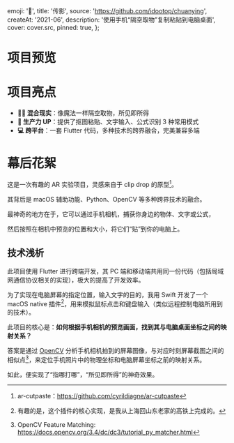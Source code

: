 
  emoji: '🧿️',
  title: '传影',
  source: 'https://github.com/idootop/chuanying',
  createAt: '2021-06',
  description: '使用手机“隔空取物”复制粘贴到电脑桌面',
  cover: cover.src,
  pinned: true,
};

# 项目预览


<AutoPlay src={image.src} alt="指哪贴哪，所见即所得" />


<AutoPlay src={latex.src} alt="识别数学公式，输入到 Word" />


<AutoPlay src={words.src} alt="识别输入文字" />

# 项目亮点

- **🧙‍♂️ 混合现实**：像魔法一样隔空取物，所见即所得
- **💪 生产力 UP**：提供了抠图粘贴、文字输入、公式识别 3 种常用模式
- **💻 跨平台**：一套 Flutter 代码，多种技术的跨界融合，完美兼容多端

# 幕后花絮

这是一次有趣的 AR 实验项目，灵感来自于 clip drop 的原型[^1]。

其背后是 macOS 辅助功能、Python、OpenCV 等多种跨界技术的融合。

最神奇的地方在于，它可以通过手机相机，捕获你身边的物体、文字或公式，

然后按照在相机中预览的位置和大小，将它们“贴”到你的电脑上。

## 技术浅析

此项目使用 Flutter 进行跨端开发，其 PC 端和移动端共用同一份代码（包括局域网通信协议相关的实现），极大的提高了开发效率。

为了实现在电脑屏幕的指定位置，输入文字的目的，我用 Swift 开发了一个 macOS native 插件[^2]，用来模拟鼠标点击和键盘输入（类似远程控制电脑所用到的技术）。

此项目的核心是：**如何根据手机相机的预览画面，找到其与电脑桌面坐标之间的映射关系？**

答案是通过 [OpenCV](https://opencv.org/) 分析手机相机拍到的屏幕图像，与对应时刻屏幕截图之间的相似点[^3]，来定位手机照片中的物理坐标和电脑屏幕坐标之前的映射关系。

如此，便实现了“指哪打哪”，“所见即所得”的神奇效果。

[^1]: ar-cutpaste：https://github.com/cyrildiagne/ar-cutpaste
[^2]: 有趣的是，这个插件的核心实现，是我从上海回山东老家的高铁上完成的。
[^3]: OpenCV Feature Matching: https://docs.opencv.org/3.4/dc/dc3/tutorial_py_matcher.html

